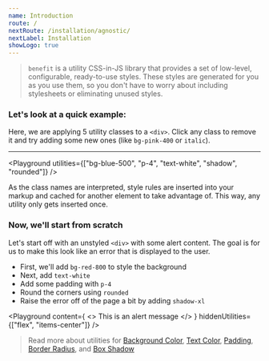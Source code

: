 ```yaml
---
name: Introduction
route: /
nextRoute: /installation/agnostic/
nextLabel: Installation
showLogo: true
---
```


> `benefit` is a utility CSS-in-JS library that provides a set of low-level, configurable, ready-to-use styles. These styles are generated for you as you use them, so you don't have to worry about including stylesheets or eliminating unused styles.

### Let's look at a quick example:

Here, we are applying 5 utility classes to a `<div>`. Click any class to remove it and try adding some new ones (like `bg-pink-400` or `italic`).

---

<Playground
  utilities={["bg-blue-500", "p-4", "text-white", "shadow", "rounded"]}
/>

As the class names are interpreted, style rules are inserted into your markup and cached for another element to take advantage of. This way, any utility only gets inserted once.

### Now, we'll start from scratch

Let's start off with an unstyled `<div>` with some alert content. The goal is for us to make this look like an error that is displayed to the user.

- First, we'll add `bg-red-800` to style the background
- Next, add `text-white`
- Add some padding with `p-4`
- Round the corners using `rounded`
- Raise the error off of the page a bit by adding `shadow-xl`

<Playground
  content={
    <>
      <Icon name="alert-circle" className="mr-2 rounded-full" /> This is an
      alert message
    </>
  }
  hiddenUtilities={["flex", "items-center"]}
/>

> Read more about utilities for [Background Color](/background/background-color), [Text Color](), [Padding](), [Border Radius](), and [Box Shadow]()
